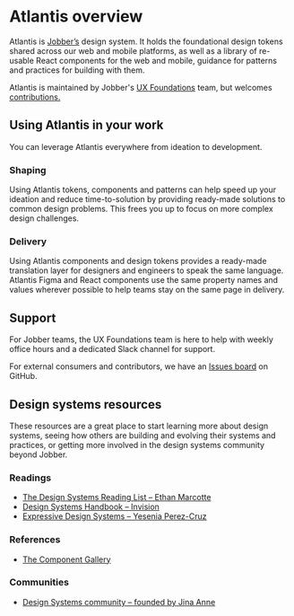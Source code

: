 
<Meta title="Guides/Atlantis overview" />

# Atlantis overview

Atlantis is [Jobber’s](https://www.getjobber.com/) design system. It holds the
foundational design tokens shared across our web and mobile platforms, as well
as a library of re-usable React components for the web and mobile, guidance for
patterns and practices for building with them.

Atlantis is maintained by Jobber's
[UX Foundations](https://jobber.atlassian.net/wiki/spaces/TEAMATL) team, but
welcomes
[contributions.](https://atlantis.getjobber.com/storybook/?path=/docs/contributing--docs)

## Using Atlantis in your work

You can leverage Atlantis everywhere from ideation to development.

### Shaping

Using Atlantis tokens, components and patterns can help speed up your ideation
and reduce time-to-solution by providing ready-made solutions to common design
problems. This frees you up to focus on more complex design challenges.

### Delivery

Using Atlantis components and design tokens provides a ready-made translation
layer for designers and engineers to speak the same language. Atlantis Figma and
React components use the same property names and values wherever possible to
help teams stay on the same page in delivery.

## Support

For Jobber teams, the UX Foundations team is here to help with weekly office
hours and a dedicated Slack channel for support.

For external consumers and contributors, we have an
[Issues board](https://github.com/GetJobber/atlantis/issues) on GitHub.

## Design systems resources

These resources are a great place to start learning more about design systems,
seeing how others are building and evolving their systems and practices, or
getting more involved in the design systems community beyond Jobber.

### Readings

- [The Design Systems Reading List – Ethan Marcotte](https://ethanmarcotte.com/wrote/my-design-systems-reading-list/)
- [Design Systems Handbook – Invision](https://www.designbetter.co/design-systems-handbook)
- [Expressive Design Systems – Yesenia Perez-Cruz](https://abookapart.com/products/expressive-design-systems.html)

### References

- [The Component Gallery](https://component.gallery/)

### Communities

- [Design Systems community – founded by Jina Anne](https://www.design.systems/)

